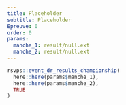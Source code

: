 ```yaml
---
title: Placeholder
subtitle: Placeholder
Epreuve: 0
order: 0
params:
  manche_1: result/null.ext
  manche_2: result/null.ext
---
```


::: column-page
```r
rsvps::event_dr_results_championship(
  here::here(params$manche_1),
  here::here(params$manche_2),
  TRUE
)
```
:::
